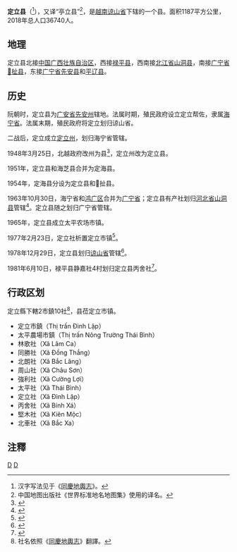 {{Infobox Settlement
|name                   = 定立县
|settlement_type        = 县
|official_name          = 
|other_name             = 
|native_name            = {{lang|vi|Huyện Đình Lập}}
|nickname               = 
|motto                  = 
|image_skyline          = 
|imagesize              = 
|image_caption          = 
|image_flag             = 
|flag_size              = 
|image_seal             = 
|seal_size              = 
|image_shield           = 
|shield_size            = 
|image_blank_emblem     = 
|blank_emblem_size      = 
|image_map              = {{Infobox mapframe|frame-width=250|zoom=10}}
|mapsize                = 
|map_caption            = 
|image_map1             = 
|mapsize1               = 
|map_caption1           = 
|pushpin_map            = Vietnam
|pushpin_label_position = bottom
|pushpin_map_caption    = 
|pushpin_map1           = 
|pushpin_label_position1= 
|pushpin_map_caption1   = 
|subdivision_type       = 国家
|subdivision_name       = {{flag|Vietnam}}
|subdivision_type1      = [[越南行政区划|省]]
|subdivision_name1      = [[谅山省|谅山省]]
|subdivision_type2      = 行政区划
|subdivision_name2      = 2市镇10社
|subdivision_type3      = 
|subdivision_name3      = 
|seat_type              = 县莅
|seat                   = {{link-vi|定立市镇|Đình Lập (thị trấn)}}
|government_type        = 
|leader_title           = 
|leader_name            = 
|leader_title1          = 
|leader_name1           = 
|established_title      = 
|established_date       = 
|area_magnitude         = 
|unit_pref              = 
|area_footnotes         = 
|area_total_km2         = 1187
|area_land_km2          = 
|area_water_km2         = 
|area_water_percent     = 
|area_urban_km2         = 
|area_metro_km2         = 
|population_as_of       = 2018年
|population_footnotes   = 
|population_note        = 
|population_total       = 36740
|population_density_km2 = auto
|population_metro             = 
|population_density_metro_km2 = 
|population_urban             = 
|population_density_urban_km2 = 
|timezone               = [[越南标准时间|越南标准时间]]
|utc_offset             = +7
|elevation_footnotes    = 
|elevation_m            = 
|coor_type              = 
|coordinates            = 
|postal_code_type       = 
|postal_code            = 
|area_code              = 
|website                = [http://dinhlap.langson.gov.vn 定立县电子信息门户网站]
|footnotes              = 
}}
'''定立县'''（{{vie|v='''Huyện Đình Lập'''|hn=縣定立}}<ref>汉字写法见于《[[同慶地輿志|同慶地輿志]]》。</ref>），又译“亭立县”<ref>中国地图出版社《世界标准地名地图集》使用的译名。</ref>，是[[越南|越南]][[谅山省|谅山省]]下辖的一个县。面积1187平方公里，2018年总人口36740人。

==地理==
定立县北接[[中国|中国]][[广西壮族自治区|广西壮族自治区]]，西接[[禄平县|禄平县]]，西南接[[北江省|北江省]][[山洞县|山洞县]]，南接[[广宁省|广宁省]][[𠀧扯县|𠀧扯县]]，东接[[广宁省|广宁省]][[先安县|先安县]]和[[平辽县|平辽县]]。

==历史==
阮朝时，定立县为[[广安省|广安省]][[先安州|先安州]]辖地。法属时期，殖民政府设立定立帮佐，隶属[[海宁省|海宁省]]。法属末期，殖民政府将定立划归谅山省。

二战后，定立成立[[定立州|定立州]]，划归海宁省管辖。

1948年3月25日，北越政府改州为县<ref>{{Cite web |url=https://thuvienphapluat.vn/van-ban/Bo-may-hanh-chinh/Sac-lenh-148-SL-bai-bo-danh-tu-phu-chau-quan/36317/noi-dung.aspx |title=Sắc lệnh số 148/SL về việc bãi bỏ danh từ phủ, châu, quận do Chủ tịch Chính phủ Việt nam dân chủ cộng hoà ban hành |accessdate=2020-03-22 |archive-date=2020-05-18 |archive-url=https://web.archive.org/web/20200518212625/https://thuvienphapluat.vn/van-ban/Bo-may-hanh-chinh/Sac-lenh-148-SL-bai-bo-danh-tu-phu-chau-quan/36317/noi-dung.aspx |dead-url=no }}</ref>，定立州改为定立县。

1951年，定立县和海芝县合并为定海县。

1954年，定海县分设为定立县和𠀧扯县。

1963年10月30日，海宁省和[[鸿广区|鸿广区]]合并为[[广宁省|广宁省]]；定立县有产社划归[[河北省_(越南)|河北省]][[山洞县|山洞县]]管辖<ref>{{Cite web |url=https://thuvienphapluat.vn/van-ban/Bo-may-hanh-chinh/Nghi-Quyet-hop-nhat-tinh-Hai-Ninh-va-khu-Hong-Quang-va-sap-nhap-xa-Huu-San-thuoc-huyen-Dinh-Lap-tinh-Hai-Ninh-huyen-Son-Dong-tinh-Ha-Bac/42700/noi-dung.aspx |title=Nghị Quyết về việc hợp nhất tỉnh Hải Ninh và khu Hồng Quảng và sáp nhập xã Hữu Sản thuộc huyện Đình Lập, tỉnh Hải Ninh, huyện Sơn Động, tỉnh Hà Bắc do Quốc hội ban hành |accessdate=2017-10-15 |archive-date=2020-03-20 |archive-url=https://web.archive.org/web/20200320125824/https://thuvienphapluat.vn/van-ban/Bo-may-hanh-chinh/Nghi-Quyet-hop-nhat-tinh-Hai-Ninh-va-khu-Hong-Quang-va-sap-nhap-xa-Huu-San-thuoc-huyen-Dinh-Lap-tinh-Hai-Ninh-huyen-Son-Dong-tinh-Ha-Bac/42700/noi-dung.aspx |dead-url=no }}</ref>。定立县随之划归广宁省管辖。

1965年，定立县成立太平农场市镇。

1977年2月23日，定立社析置定立市镇<ref>{{Cite web |url=https://thuvienphapluat.vn/van-ban/Bo-may-hanh-chinh/Quyet-dinh-614-VP18-thanh-lap-thi-tran-Binh-Lieu-huyen-Binh-Lieu-thi-tran-Ba-Che-huyen-Ba-Che-thi-tran-Dinh-Lap-huyen-Dinh-Lap-tinh-Quang-Ninh-57981.aspx |title=Quyết định 614-VP18 năm 1977 thành lập thị trấn Bình Liêu thuộc huyện Bình Liêu; thị trấn Ba Chẽ thuộc huyện Ba Chẽ; thị trấn Đình Lập thuộc huyện Đình Lập, tỉnh Quảng Ninh do Bộ trưởng, Chủ nhiệm Văn phòng Phủ Thủ tướng ban hành |accessdate=2017-10-15 |archive-date=2017-10-15 |archive-url=https://web.archive.org/web/20171015150037/https://thuvienphapluat.vn/van-ban/Bo-may-hanh-chinh/Quyet-dinh-614-VP18-thanh-lap-thi-tran-Binh-Lieu-huyen-Binh-Lieu-thi-tran-Ba-Che-huyen-Ba-Che-thi-tran-Dinh-Lap-huyen-Dinh-Lap-tinh-Quang-Ninh-57981.aspx |dead-url=no }}</ref>。

1978年12月29日，定立县划归[[谅山省|谅山省]]管辖<ref>{{Cite web |url=https://thuvienphapluat.vn/van-ban/Bo-may-hanh-chinh/Nghi-quyet-phe-chuan-viec-phan-vach-lai-dia-gioi-thanh-pho-Ha-Noi-TPHCM-cac-tinh-Ha-Son-Binh-Vinh-Phu-Cao-Lang-Bac-Thai-Quang-Ninh-va-Dong-Nai/42744/noi-dung.aspx |title=Nghị quyết về việc phê chuẩn việc phân vạch lại địa giới thành phố Hà Nội, thành phố Hồ Chí Minh, các tỉnh Hà Sơn Bình, Vĩnh Phú, Cao Lạng, Bắc Thái, Quảng Ninh và Đồng Nai do Quốc hội ban hành |accessdate=2020-02-24 |archive-date=2020-04-01 |archive-url=https://web.archive.org/web/20200401095438/https://thuvienphapluat.vn/van-ban/Bo-may-hanh-chinh/Nghi-quyet-phe-chuan-viec-phan-vach-lai-dia-gioi-thanh-pho-Ha-Noi-TPHCM-cac-tinh-Ha-Son-Binh-Vinh-Phu-Cao-Lang-Bac-Thai-Quang-Ninh-va-Dong-Nai/42744/noi-dung.aspx |dead-url=no }}</ref>。

1981年6月10日，禄平县静嘉社4村划归定立县丙舍社<ref>{{Cite web |url=https://thuvienphapluat.vn/van-ban/Bo-may-hanh-chinh/Quyet-dinh-246-CP-dieu-chinh-dia-gioi-xa-thuoc-tinh-Lang-Son-43091.aspx |title=Quyết định 246-CP năm 1981 về việc điều chỉnh địa giới một số xã thuộc tỉnh Lạng Sơn do Hội đồng Chính phủ ban hành |accessdate=2017-10-15 |archive-date=2017-09-07 |archive-url=https://web.archive.org/web/20170907075905/https://thuvienphapluat.vn/van-ban/Bo-may-hanh-chinh/Quyet-dinh-246-CP-dieu-chinh-dia-gioi-xa-thuoc-tinh-Lang-Son-43091.aspx |dead-url=no }}</ref>。

==行政区划==
定立縣下轄2市鎮10社<ref>社名依照《[[同慶地輿志|同慶地輿志]]》翻譯。</ref>，县莅定立市镇。
*定立市鎮（Thị trấn Đình Lập）
*太平農場市鎮（Thị trấn Nông Trường Thái Bình）
*林歌社（Xã Lâm Ca）
*同勝社（Xã Đồng Thắng）
*北朗社（Xã Bắc Lãng）
*周山社（Xã Châu Sơn）
*強利社（Xã Cường Lợi）
*太平社（Xã Thái Bình）
*定立社（Xã Đình Lập）
*丙舍社（Xã Bính Xá）
*堅木社（Xã Kiên Mộc）
*北車社（Xã Bắc Xa）

==注釋==
{{reflist|2}}

{{谅山省行政区划}}
{{越南东北部之县市镇区域划分}}

[[Category:谅山省|D]]
[[Category:越南县份|D]]